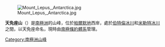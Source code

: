 [[Image:Mount_Lepus,_Antarctica.jpg|thumb]]

{{coord|70|40|S|67|10|W|source:GNIS|display=title}}

'''天免座山'''（{{lang-en|Mount Lepus}}）是[[南極洲|南極洲]]的山峰，位於[[帕爾默地|帕爾默地]]西岸，處於[[伯特倫冰川|伯特倫冰川]]和[[米勒特冰川|米勒特冰川]]之間，以天免座命名，現時由[[南極條約體系|南極條約體系]]管理。

{{Antarctica-geo-stub}}
[[Category:南極洲山峰|Category:南極洲山峰]]